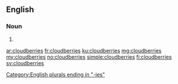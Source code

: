 ==English==

===Noun===
{{head|en|noun plural form}}

# {{plural of|cloudberry|lang=en}}

[[Category:English plurals ending in "-ies"]]

[[ar:cloudberries]]
[[fr:cloudberries]]
[[ku:cloudberries]]
[[mg:cloudberries]]
[[my:cloudberries]]
[[no:cloudberries]]
[[simple:cloudberries]]
[[fi:cloudberries]]
[[sv:cloudberries]]